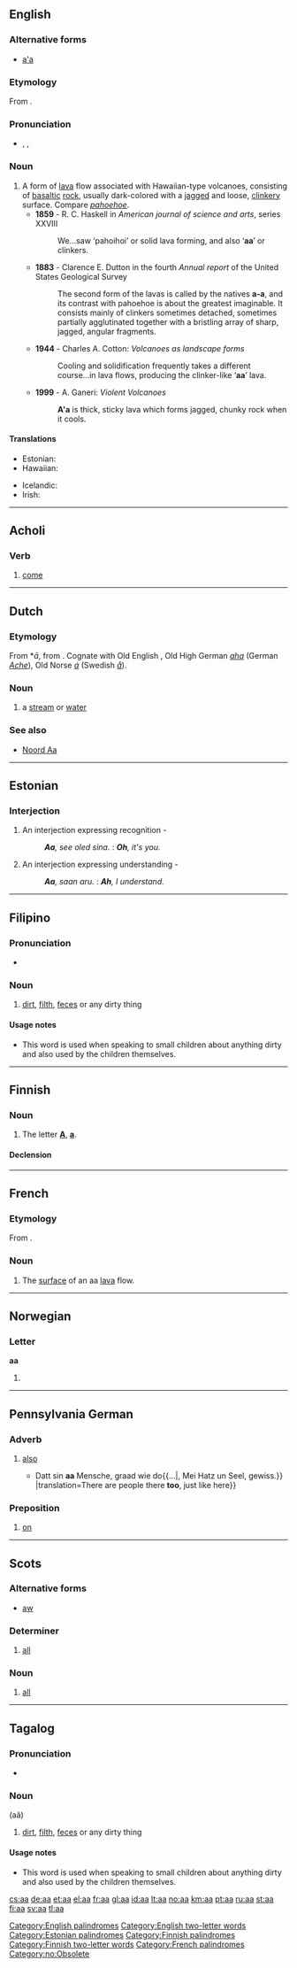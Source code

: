 {{also|Appendix:Variations of "aa"|Appendix:ISO 639-1 language codes}}
==English==

{{wikipedia}}

===Alternative forms===
* [[a'a]]

===Etymology===
From {{etyl|haw|en}} {{term|ʻaʻā|lang=haw}}.

===Pronunciation===
* {{enPR|ä'ä}}, {{IPA|/ˈɑːɑː/}}, {{SAMPA|/"A:A:/}}

===Noun===
{{en-noun|-}}

# A form of [[lava]] flow associated with Hawaiian-type volcanoes, consisting of [[basaltic]] [[rock]], usually dark-colored with a [[jagged]] and loose, [[clinkery]] surface. Compare ''[[pahoehoe]]''.
#* '''1859''' - R. C. Haskell in ''American journal of science and arts'', series XXVIII
#*: We...saw ‘pahoihoi’ or solid lava forming, and also ‘'''aa'''’ or clinkers.
#* '''1883''' - Clarence E. Dutton in the fourth ''Annual report'' of the United States Geological Survey
#*: The second form of the lavas is called by the natives '''a-a''', and its contrast with pahoehoe is about the greatest imaginable. It consists mainly of clinkers sometimes detached, sometimes partially agglutinated together with a bristling array of sharp, jagged, angular fragments.
#* '''1944''' - Charles A. Cotton: ''Volcanoes as landscape forms''
#*: Cooling and solidification frequently takes a different course...in lava flows, producing the clinker-like ‘'''aa'''’ lava.
#* '''1999''' - A. Ganeri: ''Violent Volcanoes''
#*: '''A'a''' is thick, sticky lava which forms jagged, chunky rock when it cools.

====Translations====
{{trans-top|a form of lava flow associated with Hawaiian-type volcanoes}}
* Estonian: {{t|et|aa-laava}}
* Hawaiian: {{tø|haw|ʻaʻā|xs=Hawaiian}}
{{trans-mid}}
* Icelandic: {{t+|is|apalhraun|n}}
* Irish: {{t-|ga|aa|m|xs=Irish}}
{{trans-bottom}}

[[Category:English palindromes]]
[[Category:English two-letter words]]

----

==Acholi==

===Verb===
{{infl|ach|verb}}

# [[come]]

----

==Dutch==

===Etymology===
From {{etyl|odt|nl}} *''ā'', from {{proto|Germanic|ahwō|lang=nl}}. Cognate with Old English {{term|lang=ang|ea}}, Old High German ''[[aha]]'' (German ''[[Ache]]''), Old Norse ''[[á]]'' (Swedish ''[[å]]'').

===Noun===
{{nl-noun|g=f|aa's|aatje}}

# {{obsolete|lang=nl}} a [[stream]] or [[water]]

===See also===
* [[w:nl:Noord Aa|Noord Aa]]

----

==Estonian==

===Interjection===
{{infl|et|interjection}}

# An interjection expressing recognition -
#: ''<!-- -->'''Aa''', see oled sina.'' : ''<!-- -->'''Oh''', it's you.''
# An interjection expressing understanding -
#: ''<!-- -->'''Aa''', saan aru.'' : ''<!-- -->'''Ah''', I understand.''

[[Category:Estonian palindromes]]

----

==Filipino==

===Pronunciation===
* {{IPA|/a.ˈaʔ/|lang=fil}}

===Noun===
{{infl|fil|noun}}

# [[dirt]], [[filth]], [[feces]] or any dirty thing

====Usage notes====
* This word is used when speaking to small children about anything dirty and also used by the children themselves.

----

==Finnish==

===Noun===
{{infl|fi|noun}}

# The letter '''[[A]]''', '''[[a]]'''.

====Declension====
{{fi-decl-voi|a|a}}

[[Category:Finnish palindromes]]
[[Category:Finnish two-letter words]]

----

==French==

===Etymology===
From {{etyl|haw|fr}} {{term|ʻaʻā|lang=haw}}.

===Noun===
{{fr-noun|m}}

# {{geology|often|attributive|lang=fr}} The [[surface]] of an aa [[lava]] flow.

[[Category:French palindromes]]

----

==Norwegian==

===Letter===
'''aa'''

# {{form of|obsolete form|[[å]]}}

[[Category:no:Obsolete]]

----

==Pennsylvania German==

===Adverb===
{{infl|pdc|adverb}}

# [[also]]
#* {{quote-book|year=1908|author=Astor C. Wuchter|title=A Pennsylvania German Anthology|editor=Earl C. Haag|chapter=Die Mudderschprooch|page=56|pageurl=http://books.google.com/books?id=UAuw2OmZBUMC&pg=PA56
|passage={{...|Datt wu die Palme duffdich sin, Wu's immer Summer iss;}} Datt sin '''aa''' Mensche, graad wie do{{...|, Mei Hatz un Seel, gewiss.}} |translation=There are people there '''too''', just like here}}

===Preposition===
{{infl|pdc|preposition}}

# [[on]]

----

==Scots==

===Alternative forms===
* [[aw]]

===Determiner===
{{sco-det}}

# [[all]]

===Noun===
{{sco-noun|-}}

# [[all]]

----

==Tagalog==

===Pronunciation===
* {{IPA|/a.ˈaʔ/|lang=tl}}

===Noun===
{{infl|tl|noun}} (aâ)

# [[dirt]], [[filth]], [[feces]] or any dirty thing

====Usage notes====
* This word is used when speaking to small children about anything dirty and also used by the children themselves.

[[cs:aa]]
[[de:aa]]
[[et:aa]]
[[el:aa]]
[[fr:aa]]
[[gl:aa]]
[[id:aa]]
[[lt:aa]]
[[no:aa]]
[[km:aa]]
[[pt:aa]]
[[ru:aa]]
[[st:aa]]
[[fi:aa]]
[[sv:aa]]
[[tl:aa]]